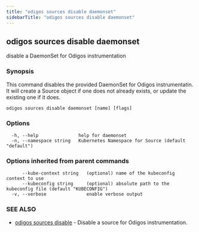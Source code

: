 ```yaml
---
title: "odigos sources disable daemonset"
sidebarTitle: "odigos sources disable daemonset"
---
```

## odigos sources disable daemonset

disable a DaemonSet for Odigos instrumentation

### Synopsis

This command disables the provided DaemonSet for Odigos instrumentatin. It will create a Source object if one does not already exists, or update the existing one if it does.

```
odigos sources disable daemonset [name] [flags]
```

### Options

```
  -h, --help               help for daemonset
  -n, --namespace string   Kubernetes Namespace for Source (default "default")
```

### Options inherited from parent commands

```
      --kube-context string   (optional) name of the kubeconfig context to use
      --kubeconfig string     (optional) absolute path to the kubeconfig file (default "KUBECONFIG")
  -v, --verbose               enable verbose output
```

### SEE ALSO

* [odigos sources disable](/cli/odigos_sources_disable)	 - Disable a source for Odigos instrumentation.
